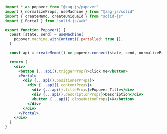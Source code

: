 ```jsx {4,8,16,24}
import * as popover from "@zag-js/popover"
import { normalizeProps, useMachine } from "@zag-js/solid"
import { createMemo, createUniqueId } from "solid-js"
import { Portal } from "solid-js/web"

export function Popover() {
  const [state, send] = useMachine(
    popover.machine.withContent({ portalled: true }),
  )

  const api = createMemo(() => popover.connect(state, send, normalizeProps))

  return (
    <div>
      <button {...api().triggerProps}>Click me</button>
      <Portal>
        <div {...api().positionerProps}>
          <div {...api().contentProps}>
            <div {...api().titleProps}>Popover Title</div>
            <div {...api().descriptionProps}>Description</div>
            <button {...api().closeButtonProps}>X</button>
          </div>
        </div>
      </Portal>
    </div>
  )
}
```
